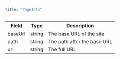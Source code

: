 ```yaml
---
title: "PageInfo"
---
```


| Field   | Type   | Description                 |
| ------- | ------ | --------------------------- |
| baseUrl | string | The base URL of the site    |
| path    | string | The path after the base URL |
| url     | string | The full URL                |
